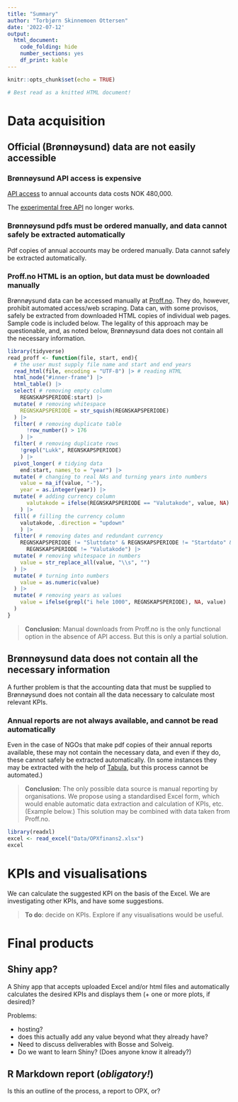 ```yaml
---
title: "Summary"
author: "Torbjørn Skinnemoen Ottersen"
date: '2022-07-12'
output: 
  html_document: 
    code_folding: hide
    number_sections: yes
    df_print: kable
---
```


```r
knitr::opts_chunk$set(echo = TRUE)
```

```r
# Best read as a knitted HTML document!
```


# Data acquisition

## Official (Brønnøysund) data are not easily accessible

### Brønnøysund API access is expensive

[API access](https://www.brreg.no/en/products-and-services-2/order-products/subscription/subscription-to-annual-accounts/?nocache=1657649463638) to annual accounts data costs NOK 480,000.

The [experimental free API](https://data.norge.no/dataservices/4dabc5ea-b57b-3b68-9e48-2ff993be3f6e) no longer works.

### Brønnøysund pdfs must be ordered manually, and data cannot safely be extracted automatically

Pdf copies of annual accounts may be ordered manually. Data cannot safely be extracted automatically.

### Proff.no HTML is an option, but data must be downloaded manually

Brønnøysund data can be accessed manually at [Proff.no](https://www.proff.no). They do, however, prohibit automated access/web scraping. Data can, with some provisos, safely be extracted from downloaded HTML copies of individual web pages. Sample code is included below. The legality of this approach may be questionable, and, as noted below, Brønnøysund data does not contain all the necessary information.

```r
library(tidyverse)
read_proff <- function(file, start, end){
  # the user must supply file name and start and end years
  read_html(file, encoding = "UTF-8") |> # reading HTML
  html_node("#inner-frame") |> 
  html_table() |> 
  select( # removing empty column
    REGNSKAPSPERIODE:start) |> 
  mutate( # removing whitespace
    REGNSKAPSPERIODE = str_squish(REGNSKAPSPERIODE)
  ) |> 
  filter( # removing duplicate table
      !row_number() > 176
    ) |>
  filter( # removing duplicate rows
    !grepl("Lukk", REGNSKAPSPERIODE)
    ) |> 
  pivot_longer( # tidying data
    end:start, names_to = "year") |> 
  mutate( # changing to real NAs and turning years into numbers
    value = na_if(value, "-"),
    year = as.integer(year)) |> 
  mutate( # adding currency column
      valutakode = ifelse(REGNSKAPSPERIODE == "Valutakode", value, NA)
    ) |> 
  fill( # filling the currency column
    valutakode, .direction = "updown"
    ) |> 
  filter( # removing dates and redundant currency
    REGNSKAPSPERIODE != "Sluttdato" & REGNSKAPSPERIODE != "Startdato" &
      REGNSKAPSPERIODE != "Valutakode") |> 
  mutate( # removing whitespace in numbers
    value = str_replace_all(value, "\\s", "")
  ) |> 
  mutate( # turning into numbers
    value = as.numeric(value)
  ) |> 
  mutate( # removing years as values
    value = ifelse(grepl("i hele 1000", REGNSKAPSPERIODE), NA, value)
  )
}
```

>**Conclusion**: Manual downloads from Proff.no is the only functional option in the absence of API access. But this is only a partial solution.

## Brønnøysund data does not contain all the necessary information

A further problem is that the accounting data that must be supplied to Brønnøysund does not contain all the data necessary to calculate most relevant KPIs.

### Annual reports are not always available, and cannot be read automatically

Even in the case of NGOs that make pdf copies of their annual reports available, these may not contain the necessary data, and even if they do, these cannot safely be extracted automatically. (In some instances they may be extracted with the help of [Tabula](https://tabula.technology), but this process cannot be automated.)

>**Conclusion**: The only possible data source is manual reporting by organisations. We propose using a standardised Excel form, which would enable automatic data extraction and calculation of KPIs, etc. (Example below.) This solution may be combined with data taken from Proff.no.

```r
library(readxl)
excel <- read_excel("Data/OPXfinans2.xlsx")
excel
```

# KPIs and visualisations

We can calculate the suggested KPI on the basis of the Excel. We are investigating other KPIs, and have some suggestions.

>**To do**: decide on KPIs. Explore if any visualisations would be useful.

# Final products

## Shiny app?
A Shiny app that accepts uploaded Excel and/or html files and automatically calculates the desired KPIs and displays them (+ one or more plots, if desired)?

Problems:

- hosting?
- does this actually add any value beyond what they already have?
- Need to discuss deliverables with Bosse and Solveig.
- Do we want to learn Shiny? (Does anyone know it already?)

## R Markdown report (*obligatory!*)
Is this an outline of the process, a report to OPX, or?

